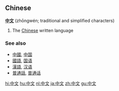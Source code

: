 ==Chinese==
'''[[中]][[文]]''' (zhōngwén; traditional and simplified characters)

# The [[Chinese]] written language

===See also===
*[[中國]], [[中国]]
*[[國語]], [[国语]]
*[[漢語]], [[汉语]]
*[[普通話]], [[普通话]]

[[hi:中文]]
[[hu:中文]]
[[nl:中文]]
[[ja:中文]]
[[zh:中文]]
[[gu:中文]]